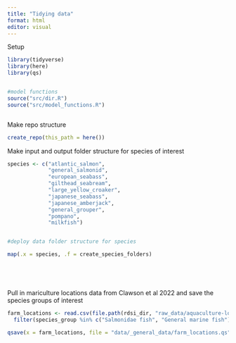```yaml
---
title: "Tidying data"
format: html
editor: visual
---
```


Setup

```r

library(tidyverse)
library(here)
library(qs)


#model functions
source("src/dir.R")
source("src/model_functions.R")



```


Make repo structure

```r

create_repo(this_path = here())


```



Make input and output folder structure for species of interest

```r


species <- c("atlantic_salmon", 
             "general_salmonid", 
             "european_seabass", 
             "gilthead_seabream", 
             "large_yellow_croaker", 
             "japanese_seabass",
             "japanese_amberjack",
             "general_grouper",
             "pompano",
             "milkfish")


#deploy data folder structure for species 

map(.x = species, .f = create_species_folders)


 



```


Pull in mariculture locations data from Clawson et al 2022 and save the species groups of interest

```r


farm_locations <- read.csv(file.path(rdsi_dir, "raw_data/aquaculture-locations/all_marine_aquaculture_farms_sources_final.csv")) |> 
  filter(species_group %in% c("Salmonidae fish", "General marine fish"))

qsave(x = farm_locations, file = "data/_general_data/farm_locations.qs") 

```

